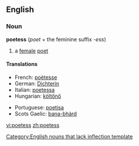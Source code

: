 ==English==
===Noun===
'''poetess''' (''poet'' + the feminine suffix -''ess'')
{{wikipedia}}
#a [[female]] [[poet]]

====Translations====
{{top}}
*French: [[poètesse]] {{f}}
*German: [[Dichterin]] {{f}}
*Italian: [[poetessa]] {{f}}
*Hungarian: [[költőnő]]
{{mid}}
*Portuguese: [[poetisa]] {{f}}
*Scots Gaelic: [[bana-bhàrd]] {{f}}
{{bottom}}

[[Category:English nouns that lack inflection template]]

[[vi:poetess]]
[[zh:poetess]]
